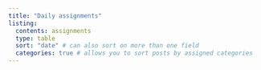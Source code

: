 ```yaml
---
title: "Daily assignments"
listing: 
  contents: assignments 
  type: table 
  sort: "date" # can also sort on more than one field
  categories: true # allows you to sort posts by assigned categories 
---
```

